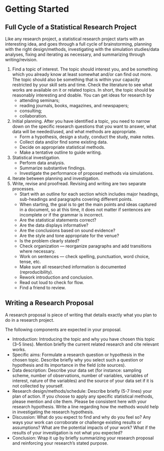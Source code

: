 # Getting Started

## Full Cycle of a Statistical Research Project
Like any research project, a statistical research project starts with an
interesting idea, and goes through a full cycle of brainstorming, planning with 
the
right design/methods, investigating with the simulation studies/data analyses,
fixing and iterating as necessary, and summarizing through writing/revision.


1. Find a topic of interest. The topic should interest you, and be something 
   which you already know at least somewhat and/or can find out more. The topic 
   should
   also be something that is within your capacity restricted by your skill sets
   and time. Check the literature to see what works are available on it or
   related topics. In short, the topic should be reasonably interesting and
   doable. You can get ideas for research by 
    + attending seminars;
    + reading journals, books, magazines, and newspapers;
    + consulting;
    + collaboration.
1. Initial planning. After you have identified a topic, you need to narrow down
   on the specific research questions that you want to answer, what data will be
   needed/used, and what methods are appropriate.
    + Form a hypothesis, design a study, conduct the study, make notes.
    + Collect data and/or find some existing data.
    + Decide on appropriate statistical methods.
    + Make a tentative outline to guide writing.
1. Statistical investigation. 
    + Perform data analysis.
    + Summarize substantive findings.
    + Investigate the performance of proposed methods via simulations.
1. Iterate between planning and investigation.
1. Write, revise and proofread. Revising and writing are two separate processes.
    + Start with an outline for each section which includes major headings, 
      sub-headings and paragraphs covering different points.  
    + When starting, the goal is to get the main points and ideas captured in a 
      document, so at this time, it does not matter if sentences are incomplete 
      or if the grammar is incorrect.
    + Are the statistical statements correct?
    + Are the data displays informative?
    + Are the conclusions based on sound evidence?
    + Are the style and tone appropriate for the venue?
    + Is the problem clearly stated?
    + Check organization --- reorganize paragraphs and add transitions where 
      necessary.
    + Work on sentences --- check spelling, punctuation, word choice, tense, etc.
    + Make sure all researched information is documented (reproducibility).
    + Rework introduction and conclusion.
    + Read out loud to check for flow.
    + Find a friend to review.


## Writing a Research Proposal

A research proposal is piece of writing that details exactly what you plan to do
in a research project.


The following components are expected in your proposal.

+ Introduction: Introducing the topic and why you have chosen this topic (3--5
  lines). Mention briefly the current related research and cite relevant works.
+ Specific aims: Formulate a research question or hypothesis in the
  chosen topic. Describe briefly why you select such a question or hypothesis
  and its importance in the field (cite sources).
+ Data description: Describe your data set (for instance: sampling scheme,
  number of observations, number of variables, variables of interest, nature of
  the variables) and the source of your data set if it is not collected by
  yourself.
+ Research design/methods/schedule: 
  Describe briefly (5-7 lines) your plan of action. If you
  choose to apply any specific statistical methods, please mention and cite
  them. Please be consistent here with your research hypothesis. Write a line
  regarding how the methods would help in investigating the research hypothesis.
+ Discussion: What do you expect to find and why
  do you feel so? Any ways your work can corroborate or challenge existing
  results or assumptions? What are the potential impacts of your work? What if
  the results of your investigation is not what you expected?
+ Conclusion: Wrap it up by briefly summarizing your research proposal and
  reinforcing your research’s stated purpose.
